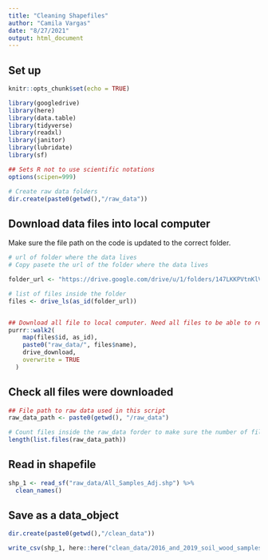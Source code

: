 ```yaml
---
title: "Cleaning Shapefiles"
author: "Camila Vargas"
date: "8/27/2021"
output: html_document
---
```


## Set up

```r
knitr::opts_chunk$set(echo = TRUE)

library(googledrive)
library(here)
library(data.table)
library(tidyverse)
library(readxl)
library(janitor)
library(lubridate)
library(sf)

## Sets R not to use scientific notations
options(scipen=999) 

# Create raw data folders 
dir.create(paste0(getwd(),"/raw_data"))


```


## Download data files into local computer

Make sure the file path on the code is updated to the correct folder. 

```r
# url of folder where the data lives
# Copy pasete the url of the folder where the data lives

folder_url <- "https://drive.google.com/drive/u/1/folders/147LKKPVtnKlVhYleWKtK2DaGoj3d18ho"

# list of files inside the folder
files <- drive_ls(as_id(folder_url))


## Download all file to local computer. Need all files to be able to read the shapefile
purrr::walk2(
    map(files$id, as_id),
    paste0("raw_data/", files$name),
    drive_download,
    overwrite = TRUE
  )

```

## Check all files were downloaded 
```r
## File path to raw data used in this script
raw_data_path <- paste0(getwd(), "/raw_data")

# Count files inside the raw_data forder to make sure the number of files downloaded is what is expected.
length(list.files(raw_data_path))

```


## Read in shapefile
```r
shp_1 <- read_sf("raw_data/All_Samples_Adj.shp") %>% 
  clean_names()


```


## Save as a data_object
```r

dir.create(paste0(getwd(),"/clean_data"))

write_csv(shp_1, here::here("clean_data/2016_and_2019_soil_wood_samples_loc.csv"))

```

